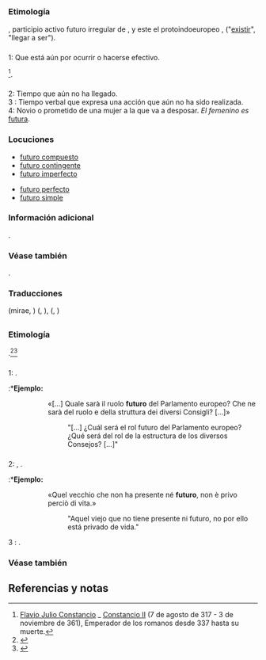 {{desambiguación}}
== {{lengua|es}} ==
{{pron-graf|fone=fuˈtu.ɾo}}

=== Etimología ===
{{etimología|la|futurus|diacrítico=futūrus}}, participio activo futuro irregular de {{l+|la|esse|glosa=ser}}, y este el protoindoeuropeo {{l+|ine|*bhū-}}, {{l+|ine|*bʰew-}} ("[[existir]]", "llegar a ser").

=== {{adjetivo|es}} ===
{{inflect.es.adj.reg|futur}}
;1: Que está aún por ocurrir o hacerse efectivo.
{{ejemplo|Las provincias [[gobernadas]] por el co-césar y ''futuro'' corregente Constancio}}<ref>[http://www.tesorillo.com/bajo_imperio/constancio2/constancio2.htm Flavio Julio Constancio] _ [https://es.wikipedia.org/wiki/Constancio_II Constancio II] (7 de agosto de 317 - 3 de noviembre de 361), Emperador de los romanos desde 337 hasta su muerte.</ref>.

=== {{sustantivo masculino|es}} ===
{{inflect.es.sust.reg}}
;2: Tiempo que aún no ha llegado.
;3 {{lingüística}}: Tiempo verbal que expresa una acción que aún no ha sido realizada.
;4: Novio o prometido de una mujer a la que va a desposar. ''El femenino es'' [[futura]].

{{clear}}

=== Locuciones ===
{{rel-arriba|Locuciones con «futuro»}}
*[[futuro compuesto]]
*[[futuro contingente]]
*[[futuro imperfecto]]
{{rel-centro}}
*[[futuro perfecto]]
*[[futuro simple]]
{{rel-abajo}}

=== Información adicional ===
{{derivad|futurismo|futurista|futurología|futuróloga|futurólogo}}.

=== Véase también ===
{{w}}.

{{clear}}

=== Traducciones ===
{{trad-arriba}}
{{t+|de|1|zukünftig|,|2|Zukunft|m|,|3|Futurum|n|,|4|Bräutigam|m|,|4|Braut|f}}
{{t+|az|1-2|gələcək}}
{{t+|bg|1|бъдещ|,|2|бъдеще|,|?|бъднина|,|3|бъдеще време|n|,|4|годеник}}
{{t+|ca|1-4|futur|m}}
{{t+|ko|2|미래}} (mirae, {{trad|ko|未來}})
{{t+|hr|2|budućnost|f}}
{{trad-centro}}
{{t+|fr|1-4|futur|m|,|1|avenir|,|3|futur simple|m|,|4|fiancé}}
{{t+|en|1-3|future}}
{{t+|it|1-3|futuro|m}}
{{t+|ja|?|未来}} ({{l|ja|みらい}}, {{l|ja|mirai}}), {{trad|ja|未来時制|?}} ({{l|ja|みらいじせい}}, {{l|ja|miraishisei}})
{{t+|nl|1|toekomstig|,|2|toekomst|,|3|toekomstige tijd}}
{{trad-abajo}}

== {{lengua|it}} ==
{{pron-graf|leng=it|}}

=== Etimología ===
{{etimología|leng=it|la|futurus}}.<ref>{{Treccani}}</ref><ref>{{Pianigiani}}</ref>

=== {{adjetivo|it}} ===
{{inflect.it.adj.reg|futur}}

;1: {{plm|futuro}}.
{{antónimo|leng=it|passato|scorso}}
:*'''Ejemplo:'''
:: «[...] Quale sarà il ruolo '''futuro''' del Parlamento europeo? Che ne sarà del ruolo e della struttura dei diversi Consigli? [...]» {{cita libro|título=Dichiarazione di Laeken sul futuro dell'Unione Europea|año=2001|URL=https://it.wikisource.org/wiki/Dichiarazione_di_Laeken_sul_futuro_dell%27Unione_Europea|autor=Unione Europea}}
::: "[...] ¿Cuál será el rol futuro del Parlamento europeo? ¿Qué será del rol de la estructura de los diversos Consejos? [...]"

=== {{sustantivo masculino|it}} ===
;2: {{plm|futuro}}, {{l|es|porvenir}}.
{{sinónimo|leng=it|avvenire}}
{{antónimo|leng=it|passato}}
:*'''Ejemplo:'''
:: «Quel vecchio che non ha presente né '''futuro''', non è privo perciò di vita.» {{cita libro|nombre=Giacomo|apellidos=Leopardi|año=1898|título=Pensieri di varia filosofia e di bella letteratura|URL=https://it.wikisource.org/wiki/Pensieri_di_varia_filosofia_e_di_bella_letteratura/277}}
::: "Aquel viejo que no tiene presente ni futuro, no por ello está privado de vida."

;3 {{lingüística|leng=it}}: {{plm|futuro}}.
{{antónimo|leng=it|passato|preterito}}

=== Véase también ===
{{w|leng=it}}

== Referencias y notas ==
<references />
